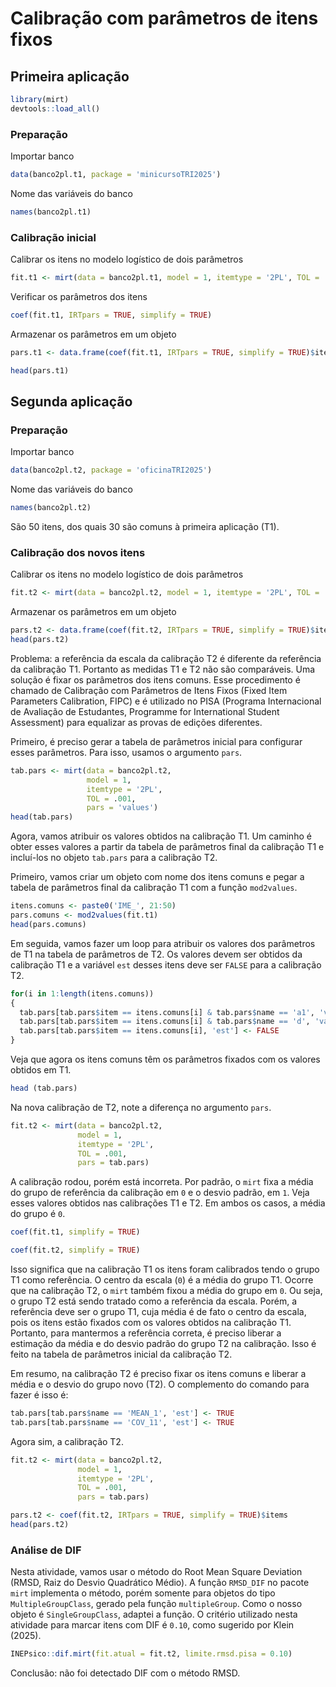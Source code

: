 # Calibração com parâmetros de itens fixos

## Primeira aplicação

```r
library(mirt)
devtools::load_all()
```


### Preparação

Importar banco

```r
data(banco2pl.t1, package = 'minicursoTRI2025')
```

Nome das variáveis do banco

```r
names(banco2pl.t1)
```
### Calibração inicial

Calibrar os itens no modelo logístico de dois parâmetros

```r
fit.t1 <- mirt(data = banco2pl.t1, model = 1, itemtype = '2PL', TOL = .001)
```
Verificar os parâmetros dos itens

```r
coef(fit.t1, IRTpars = TRUE, simplify = TRUE)
```

Armazenar os parâmetros em um objeto

```r
pars.t1 <- data.frame(coef(fit.t1, IRTpars = TRUE, simplify = TRUE)$items)

head(pars.t1)
```

## Segunda aplicação

### Preparação

Importar banco

```r
data(banco2pl.t2, package = 'oficinaTRI2025')
```

Nome das variáveis do banco

```r
names(banco2pl.t2)
```

São 50 itens, dos quais 30 são comuns à primeira aplicação (T1).

### Calibração dos novos itens

Calibrar os itens no modelo logístico de dois parâmetros

```r
fit.t2 <- mirt(data = banco2pl.t2, model = 1, itemtype = '2PL', TOL = .001)
```
Armazenar os parâmetros em um objeto

```r
pars.t2 <- data.frame(coef(fit.t2, IRTpars = TRUE, simplify = TRUE)$items)
head(pars.t2)
```

Problema: a referência da escala da calibração T2 é diferente da referência da calibração T1. Portanto as medidas T1 e T2 não são comparáveis. Uma solução é fixar os parâmetros dos itens comuns. Esse procedimento é chamado de Calibração com Parâmetros de Itens Fixos (Fixed Item Parameters Calibration, FIPC) e é utilizado no PISA (Programa Internacional de Avaliação de Estudantes, Programme for International Student Assessment) para equalizar as provas de edições diferentes.

Primeiro, é preciso gerar a tabela de parâmetros inicial para configurar esses parâmetros. Para isso, usamos o argumento `pars`.

```r
tab.pars <- mirt(data = banco2pl.t2,
                 model = 1,
                 itemtype = '2PL',
                 TOL = .001,
                 pars = 'values')
head(tab.pars)
```

Agora, vamos atribuir os valores obtidos na calibração T1. Um caminho é obter esses valores a partir da tabela de parâmetros final da calibração T1 e incluí-los no objeto `tab.pars` para a calibração T2.

Primeiro, vamos criar um objeto com nome dos itens comuns e pegar a tabela de parâmetros final da calibração T1 com a função `mod2values`.

```r
itens.comuns <- paste0('IME_', 21:50)
pars.comuns <- mod2values(fit.t1)
head(pars.comuns)
```

Em seguida, vamos fazer um loop para atribuir os valores dos parâmetros de T1 na tabela de parâmetros de T2. Os valores devem ser obtidos da calibração T1 e a variável `est` desses itens deve ser `FALSE` para a calibração T2.

```r
for(i in 1:length(itens.comuns))
{
  tab.pars[tab.pars$item == itens.comuns[i] & tab.pars$name == 'a1', 'value'] <- pars.comuns[pars.comuns$item == itens.comuns[i] & pars.comuns$name == 'a1', 'value']
  tab.pars[tab.pars$item == itens.comuns[i] & tab.pars$name == 'd', 'value'] <- pars.comuns[pars.comuns$item == itens.comuns[i] & pars.comuns$name == 'd', 'value']
  tab.pars[tab.pars$item == itens.comuns[i], 'est'] <- FALSE
}
```

Veja que agora os itens comuns têm os parâmetros fixados com os valores obtidos em T1.

```r
head (tab.pars)
```

Na nova calibração de T2, note a diferença no argumento `pars`.

```r
fit.t2 <- mirt(data = banco2pl.t2,
               model = 1,
               itemtype = '2PL',
               TOL = .001,
               pars = tab.pars)
```
A calibração rodou, porém está incorreta. Por padrão, o `mirt` fixa a média do grupo de referência da calibração em `0` e o desvio padrão, em `1`. Veja esses valores obtidos nas calibrações T1 e T2. Em ambos os casos, a média do grupo é `0`.

```r
coef(fit.t1, simplify = TRUE)
```
```r
coef(fit.t2, simplify = TRUE)
```

Isso significa que na calibração T1 os itens foram calibrados tendo o grupo T1 como referência. O centro da escala (`0`) é a média do grupo T1. Ocorre que na calibração T2, o `mirt` também fixou a média do grupo em `0`. Ou seja, o grupo T2 está sendo tratado como a referência da escala. Porém, a referência deve ser o grupo T1, cuja média é de fato o centro da escala, pois os itens estão fixados com os valores obtidos na calibração T1. Portanto, para mantermos a referência correta, é preciso liberar a estimação da média e do desvio padrão do grupo T2 na calibração. Isso é feito na tabela de parâmetros inicial da calibração T2.

Em resumo, na calibração T2 é preciso fixar os itens comuns e liberar a média e o desvio do grupo novo (T2). O complemento do comando para fazer é isso é:

```r

tab.pars[tab.pars$name == 'MEAN_1', 'est'] <- TRUE
tab.pars[tab.pars$name == 'COV_11', 'est'] <- TRUE

```

Agora sim, a calibração T2.
```r
fit.t2 <- mirt(data = banco2pl.t2,
               model = 1,
               itemtype = '2PL',
               TOL = .001,
               pars = tab.pars)

pars.t2 <- coef(fit.t2, IRTpars = TRUE, simplify = TRUE)$items
head(pars.t2)
```

### Análise de DIF

Nesta atividade, vamos usar o método do Root Mean Square Deviation (RMSD, Raiz do Desvio Quadrático Médio). A função `RMSD_DIF` no pacote `mirt` implementa o método, porém somente para objetos do tipo `MultipleGroupClass`, gerado pela função `multipleGroup`. Como o nosso objeto é `SingleGroupClass`, adaptei a função. O critério utilizado nesta atividade para marcar itens com DIF é `0.10`, como sugerido por Klein (2025).

```r
INEPsico::dif.mirt(fit.atual = fit.t2, limite.rmsd.pisa = 0.10)
```

Conclusão: não foi detectado DIF com o método RMSD.


